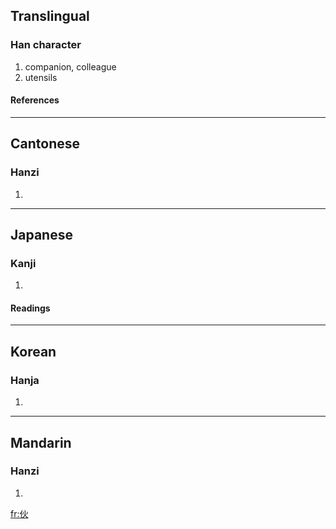 {{see|夥}}

==Translingual==
===Han character===
{{Han char|rn=9|rad=人|as=04|sn=6|four=2928<sub>0</sub>|canj=人火 (OF)}}
# companion, colleague
# utensils
====References====
{{Han ref|kx=0096.121|dkj=00457|dj=0204.090|hdz=10126.030|uh=4F19|ud=20249|bh=A5EB|bd=42475}}
----
==Cantonese==
===Hanzi===
{{yue-hanzi|jyut=|y=fo2}}
# {{defn|Cantonese}}
----
==Japanese==
===Kanji===
{{ja-kanji|grade=|rs=人04}}
# {{defn|Japanese}}
====Readings====
{{ja-readings|on=[[か]] (ka)|kun=[[ひ]] (hi), [[ほ]] (ho)}}
----
==Korean==
===Hanja===
{{ko-hanja|hangeul=화|rv=hwa|mr=hwa}}
# {{defn|Korean}}
----
==Mandarin==
===Hanzi===
{{cmn-hanzi|pin=[[huǒ]] (huo3)|wg=huo<sup>3</sup>}}
# {{defn|Mandarin}}

[[fr:伙]]